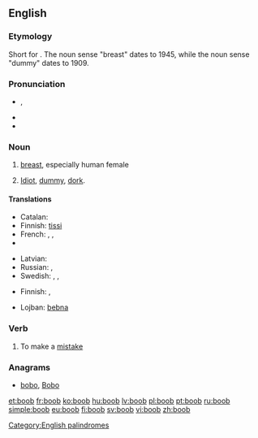 ==English==

===Etymology===
Short for {{term|booby}}. The noun sense "breast" dates to 1945, while the noun sense "dummy" dates to 1909.

===Pronunciation===
* {{IPA|/ˈbuːb/}}, {{X-SAMPA|/"bu:b/}}
* {{audio|en-us-boob.ogg|Audio (US)}}
* {{rhymes|uːb}}

===Noun===
{{en-noun}}

# {{slang}} [[breast]], especially human female
# {{informal|pejorative}} [[idiot|Idiot]], [[dummy]], [[dork]].

====Translations====
{{trans-top|breast}}
* Catalan: {{t|ca|pit|m}}
* Finnish: [[tissi]]
* French: {{t|fr|nichon|m}}, {{t|fr|lolo|m}}, {{t|fr|néné|m}}
* {{trreq|de}}
{{trans-mid}}
* Latvian: {{t|lv|pups|m}}
* Russian: {{t|ru|сиська|f|tr=sís'ka|sc=Cyrl}}, {{t|ru|титька|f|tr=tít'ka|sc=Cyrl}}
* Swedish: {{t|sv|tutt|c}}, {{t|sv|tutte|c}}, {{t|sv|patt|c}}
{{trans-bottom}}
{{trans-top|idiot, dummy, dork}}
* Finnish: {{qualifier|slang}} {{t|fi|dorka}}, {{qualifier|slang}} {{t|fi|bimbo}}
{{trans-mid}}
* Lojban: [[bebna]]
{{trans-bottom}}

===Verb===
{{en-verb}}

# {{informal|intransitive}} To make a [[mistake]]

===Anagrams===
* [[bobo#English|bobo]], [[Bobo#English|Bobo]]

[[Category:English palindromes]]

[[et:boob]]
[[fr:boob]]
[[ko:boob]]
[[hu:boob]]
[[lv:boob]]
[[pl:boob]]
[[pt:boob]]
[[ru:boob]]
[[simple:boob]]
[[eu:boob]]
[[fi:boob]]
[[sv:boob]]
[[vi:boob]]
[[zh:boob]]